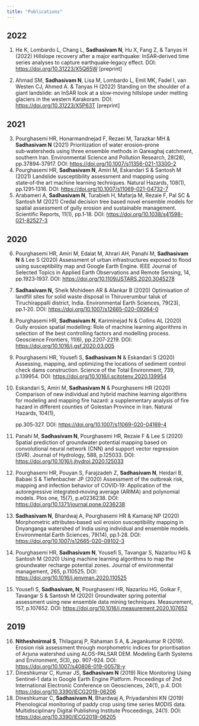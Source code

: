 ```yaml
---
title: "Publications"
---
```


## 2022

::: {#2022}
1.  He K, Lombardo L, Chang L, **Sadhasivam N**, Hu X, Fang Z, & Tanyas H (2022) Hillslope recovery after a major earthquake: InSAR‑derived time series analyses to capture earthquake‑legacy effect. DOI: <https://doi.org/10.31223/X5Q65W> \[preprint\]

2.  Ahmad SM, **Sadhasivam N**, Lisa M, Lombardo L, Emil MK, Fadel I, van Westen CJ, Ahmed A. & Tanyas H (2022) Standing on the shoulder of a giant landslide: an InSAR look at a slow‑moving hillslope under melting glaciers in the western Karakoram. DOI: <https://doi.org/10.31223/X5P63T> \[preprint\]
:::

## 2021

::: {#2021}
3.  Pourghasemi HR, Honarmandnejad F, Rezaei M, Tarazkar MH & **Sadhasivam N** (2021) Prioritization of water erosion--prone sub‑watersheds using three ensemble methods in Qareaghaj catchment, southern Iran. Environmental Science and Pollution Research, 28(28), pp.37894‑37917. DOI: <https://doi.org/10.1007/s11356-021-13300-2>
4.  Pourghasemi HR, **Sadhasivam N**, Amiri M, Eskandari S & Santosh M (2021) Landslide susceptibility assessment and mapping using state‑of‑the art machine learning techniques. Natural Hazards, 108(1), pp.1291‑1316. DOI: <https://doi.org/10.1007/s11069-021-04732-7>
5.  Arabameri A, **Sadhasivam N**, Turabieh H, Mafarja M, Rezaie F, Pal SC & Santosh M (2021) Credal decision tree based novel ensemble models for spatial assessment of gully erosion and sustainable management. Scientific Reports, 11(1), pp.1‑18. DOI: <https://doi.org/10.1038/s41598-021-82527-3>
:::

## 2020

::: {#2020}
6.  Pourghasemi HR, Amiri M, Edalat M, Ahrari AH, Panahi M, **Sadhasivam N** & Lee S (2020) Assessment of urban infrastructures exposed to flood using susceptibility map and Google Earth Engine. IEEE Journal of Selected Topics in Applied Earth Observations and Remote Sensing, 14, pp.1923‑1937. DOI: <https://doi.org/10.1109/JSTARS.2020.3045278>

7.  **Sadhasivam N,** Sheik Mohideen AR & Alankar B (2020) Optimisation of landfill sites for solid waste disposal in Thiruverumbur taluk of Tiruchirappalli district, India. Environmental Earth Sciences, 79(23), pp.1‑20. DOI: <https://doi.org/10.1007/s12665-020-09264-0>

8.  Pourghasemi HR, **Sadhasivam N**, Kariminejad N & Collins AL (2020) Gully erosion spatial modelling: Role of machine learning algorithms in selection of the best controlling factors and modelling process. Geoscience Frontiers, 11(6), pp.2207‑2219. DOI: <https://doi.org/10.1016/j.gsf.2020.03.005>

9.  Pourghasemi HR, Yousefi S, **Sadhasivam N** & Eskandari S (2020) Assessing, mapping, and optimizing the locations of sediment control check dams construction. Science of the Total Environment, 739, p.139954. DOI: <https://doi.org/10.1016/j.scitotenv.2020.139954>

10. Eskandari S, Amiri M, **Sadhasivam N** & Pourghasemi HR (2020) Comparison of new individual and hybrid machine learning algorithms for modeling and mapping fire hazard: a supplementary analysis of fire hazard in different counties of Golestan Province in Iran. Natural Hazards, 104(1),

    pp.305‑327. DOI: <https://doi.org/10.1007/s11069-020-04169-4>

11. Panahi M, **Sadhasivam N**, Pourghasemi HR, Rezaie F & Lee S (2020) Spatial prediction of groundwater potential mapping based on convolutional neural network (CNN) and support vector regression (SVR). Journal of Hydrology, 588, p.125033. DOI: <https://doi.org/10.1016/j.jhydrol.2020.125033>

12. Pourghasemi HR, Pouyan S, Farajzadeh Z, **Sadhasivam N**, Heidari B, Babaei S & Tiefenbacher JP (2020) Assessment of the outbreak risk, mapping and infection behavior of COVID‑19: Application of the autoregressive integrated‑moving average (ARIMA) and polynomial models. Plos one, 15(7), p.e0236238. DOI: <https://doi.org/10.1371/journal.pone.0236238>

13. **Sadhasivam N**, Bhardwaj A, Pourghasemi HR & Kamaraj NP (2020) Morphometric attributes‑based soil erosion susceptibility mapping in Dnyanganga watershed of India using individual and ensemble models. Environmental Earth Sciences, 79(14), pp.1‑28. DOI: <https://doi.org/10.1007/s12665-020-09102-3>

14. Pourghasemi HR, **Sadhasivam N**, Yousefi S, Tavangar S, Nazarlou HG & Santosh M (2020) Using machine learning algorithms to map the groundwater recharge potential zones. Journal of environmental management, 265, p.110525. DOI: <https://doi.org/10.1016/j.jenvman.2020.110525>

15. Yousefi S, **Sadhasivam, N**, Pourghasemi HR, Nazarlou HG, Golkar F, Tavangar S & Santosh M (2020) Groundwater spring potential assessment using new ensemble data mining techniques. Measurement, 157, p.107652. DOI: <https://doi.org/10.1016/j.measurement.2020.107652>
:::

## 2019

::: {#2019}
16. **Nitheshnirmal S**, Thilagaraj P, Rahaman S A, & Jegankumar R (2019). Erosion risk assessment through morphometric indices for prioritisation of Arjuna watershed using ALOS-PALSAR DEM. Modeling Earth Systems and Environment, *5*(3), pp. 907-924. DOI: <https://doi.org/10.1007/s40808-019-00578-y>
17. Dineshkumar C, Kumar JS, **Sadhasivam N** (2019) Rice Monitoring Using Sentinel‑1 data in Google Earth Engine Platform. Proceedings of 2nd International Electronic Conference on Geosciences, 24(1), p.4. DOI: <https://doi.org/10.3390/IECG2019-06206>
18. Dineshkumar C, **Sadhasivam N**, Bhardwaj A, Priyadarshini KN (2019) Phenological monitoring of paddy crop using time series MODIS data. Multidisciplinary Digital Publishing Institute Proceedings, 24(1). DOI: <https://doi.org/10.3390/IECG2019-06205>
:::
